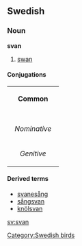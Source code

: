 ==Swedish==
===Noun===
'''svan'''

#[[swan]]

====Conjugations====
{| border=1 cellspacing=0
| bgcolor="#FFFFF0" colspan=5 align=center | '''Common'''
|-
|- bgcolor="#FFFFF0" align=center
! rowspan=2 | 
| colspan=2 width=105| Singular 
| colspan=2 | Plural
|- bgcolor="#FFFFF0" align=center
| width=105 | ''Indefinite'' 
| width=105 | ''Definite'' 
| width=105 |  ''Indefinite'' 
|  width=105 | ''Definite''
|- align=center
| width=105 bgcolor="#FFFFF0" | ''Nominative'' 
| [[svan]]
| [[svanen]]
| [[svanar]]
| [[svanarna]]
|- align=center
| width=105 bgcolor="#FFFFF0" | ''Genitive'' 
| [[svans]]
| [[svanens]]
| [[svanars]]
| [[svanarnas]]
|}
====Derived terms====
*[[svanesång]]
*[[sångsvan]]
*[[knölsvan]]

[[sv:svan]]
[[Category:Swedish birds]]
